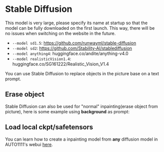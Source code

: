
# Stable Diffusion

<Callout type="info" emoji="ℹ️">
  This model is very large, please specify its name at startup so that the model
  can be fully downloaded on the first launch. This way, there will be no issues
  when switching on the website in the future.
</Callout>

- `--model sd1.5`: https://github.com/runwayml/stable-diffusion
- `--model sd2`: https://github.com/Stability-AI/stablediffusion
- `--model anything4`: huggingface.co/andite/anything-v4.0
- `--model realisticVision1.4`: huggingface.co/SG161222/Realistic_Vision_V1.4

You can use Stable Diffusion to replace objects in the picture base on a text prompt.

<YouTube youTubeId="VrV1Cixvc2Q" />

## Erase object

Stable Diffusion can also be used for "normal" inpainting(erase object from picture), here is some example using **background** as prompt:

<YouTube youTubeId="pwQ8zBdkg0I" />

## Load local ckpt/safetensors

You can learn how to create a inpainting model from **any** diffusion model in AUTO1111's webui [here](https://www.reddit.com/r/StableDiffusion/comments/zyi24j/how_to_turn_any_model_into_an_inpainting_model/).

